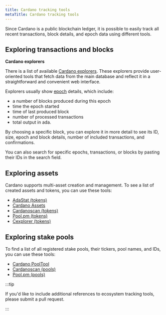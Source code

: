 ```yaml
---
title: Cardano tracking tools
metaTitle: Cardano tracking tools
---
```


Since Cardano is a public blockchain ledger, it is possible to easily track all
recent transactions, block details, and epoch data using different tools.

## Exploring transactions and blocks

**Cardano explorers**

There is a list of available [Cardano explorers](https://explorer.cardano.org). These explorers provide user-oriented tools that
fetch data from the main database and reflect it in a straightforward and
convenient web interface.

Explorers usually show [epoch](https://www.essentialcardano.io/glossary/epoch-1e938a90) details, which include:

- a number of blocks produced during this epoch
- time the epoch started
- time of last produced block
- number of processed transactions
- total output in ada.

By choosing a specific block, you can explore it in more detail to see its ID,
size, epoch and block details, number of included transactions, and
confirmations.

You can also search for specific epochs, transactions, or blocks by pasting their
IDs in the search field.

## Exploring assets

Cardano supports multi-asset creation and management. To see a list of created
assets and tokens, you can use these tools:

- [AdaStat (tokens)](https://adastat.net/tokens)
- [Cardano Assets](https://cardanoassets.com/)
- [Cardanoscan (tokens)](https://cardanoscan.io/tokens)
- [Pool.pm (tokens)](https://pool.pm/tokens)
- [Cexplorer (tokens)](https://cexplorer.io/token)

## Exploring stake pools

To find a list of all registered stake pools, their tickers, pool names, and
IDs, you can use these tools:

- [Cardano PoolTool](https://pooltool.io/)
- [Cardanoscan (pools)](https://cardanoscan.io/pools)
- [Pool.pm (pools)](https://pool.pm/search)

:::tip

If you'd like to include additional references to ecosystem tracking tools, please submit a pull request.

:::


